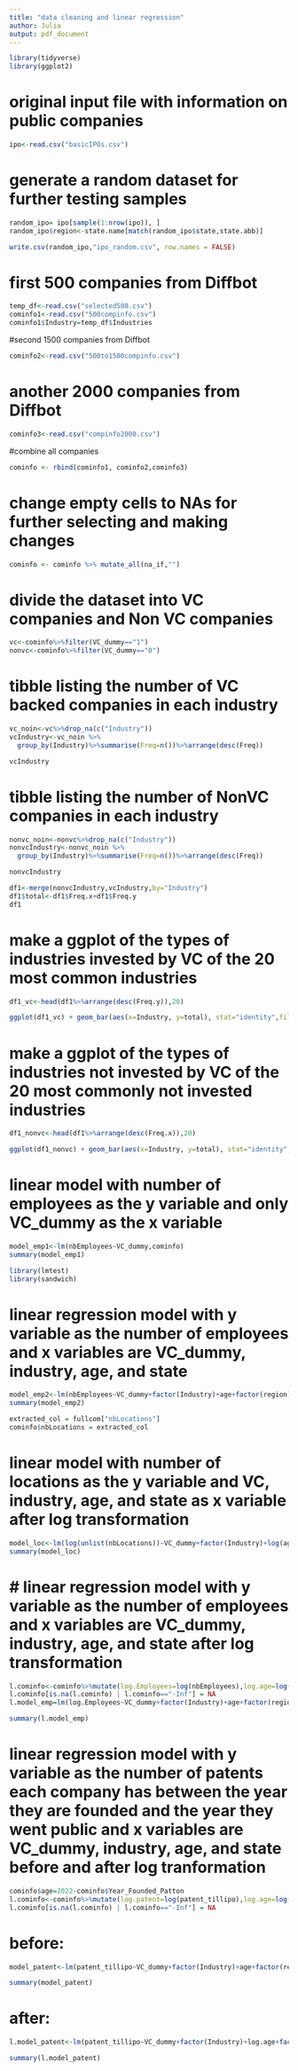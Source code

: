 ```yaml
---
title: "data cleaning and linear regression"
author: Julia
output: pdf_document
---
```


```r
library(tidyverse)
library(ggplot2)
```

# original input file with information on public companies
```r
ipo<-read.csv("basicIPOs.csv")
```

# generate a random dataset for further testing samples
```r
random_ipo= ipo[sample(1:nrow(ipo)), ]
random_ipo$region<-state.name[match(random_ipo$state,state.abb)]
```
```r
write.csv(random_ipo,"ipo_random.csv", row.names = FALSE)
```


# first 500 companies from Diffbot
```r
temp_df<-read.csv("selected500.csv")
cominfo1<-read.csv("500compinfo.csv")
cominfo1$Industry=temp_df$Industries
```

#second 1500 companies from Diffbot
```r
cominfo2<-read.csv("500to1500compinfo.csv")
```

# another 2000 companies from Diffbot
```r
cominfo3<-read.csv("compinfo2000.csv")
```

#combine all companies
```r
cominfo <- rbind(cominfo1, cominfo2,cominfo3)
```

# change empty cells to NAs for further selecting and making changes
```r
cominfo <- cominfo %>% mutate_all(na_if,"")
```


# divide the dataset into VC companies and Non VC companies
```r
vc<-cominfo%>%filter(VC_dummy=="1")
nonvc<-cominfo%>%filter(VC_dummy=="0")
```

# tibble listing the number of VC backed companies in each industry  
```r
vc_noin<-vc%>%drop_na(c("Industry"))
vcIndustry<-vc_noin %>%
  group_by(Industry)%>%summarise(Freq=n())%>%arrange(desc(Freq))
```

```r
vcIndustry
```

# tibble listing the number of NonVC companies in each industry
```r
nonvc_noin<-nonvc%>%drop_na(c("Industry"))
nonvcIndustry<-nonvc_noin %>%
  group_by(Industry)%>%summarise(Freq=n())%>%arrange(desc(Freq))
```
```r
nonvcIndustry
```

```r
df1<-merge(nonvcIndustry,vcIndustry,by="Industry")
df1$total<-df1$Freq.x+df1$Freq.y
df1
```

# make a ggplot of the types of industries invested by VC of the 20 most common industries
```r
df1_vc<-head(df1%>%arrange(desc(Freq.y)),20)
```

```r
ggplot(df1_vc) + geom_bar(aes(x=Industry, y=total), stat="identity",fill="pink") +  geom_bar(aes(x=Industry   , y=Freq.y, fill = "VC"), stat="identity",fill="blue")+ coord_flip() 
```
# make a ggplot of the types of industries not invested by VC of the 20 most commonly not invested industries
```r
df1_nonvc<-head(df1%>%arrange(desc(Freq.x)),20)
```
```r
ggplot(df1_nonvc) + geom_bar(aes(x=Industry, y=total), stat="identity",fill="pink") +  geom_bar(aes(x=Industry , y=Freq.x, fill = "NONVC"), stat="identity",fill="orange")+ coord_flip() 
```


# linear model with number of employees as the y variable and only VC_dummy as the x variable 
```r
model_emp1<-lm(nbEmployees~VC_dummy,cominfo)
summary(model_emp1)
```


```r
library(lmtest)
library(sandwich)
```

# linear regression model with y variable as the number of employees and x variables are VC_dummy, industry, age, and state

```r
model_emp2<-lm(nbEmployees~VC_dummy+factor(Industry)+age+factor(region),cominfo)
summary(model_emp2)
```



```r
extracted_col = fullcom["nbLocations"]
cominfo$nbLocations = extracted_col
```

# linear model with number of locations as the y variable and VC, industry, age, and state as x variable after log transformation
```r
model_loc<-lm(log(unlist(nbLocations))~VC_dummy+factor(Industry)+log(age)+factor(region),cominfo)
summary(model_loc)
```


# # linear regression model with y variable as the number of employees and x variables are VC_dummy, industry, age, and state after log transformation
```r
l.cominfo<-cominfo%>%mutate(log.Employees=log(nbEmployees),log.age=log(age))%>%dplyr::select(log.Employees,VC_dummy,Industry,log.age,age,region)
l.cominfo[is.na(l.cominfo) | l.cominfo=="-Inf"] = NA
l.model_emp=lm(log.Employees~VC_dummy+factor(Industry)+age+factor(region),l.cominfo)
```

```r
summary(l.model_emp)
```

# linear regression model with y variable as the number of patents each company has between the year they are founded and the year they went public and x variables are VC_dummy, industry, age, and state before and after log tranformation
```r
cominfo$age=2022-cominfo$Year_Founded_Patton
l.cominfo<-cominfo%>%mutate(log.patent=log(patent_tillipo),log.age=log(age))%>%dplyr::select(patent_tillipo,log.patent,VC_dummy,Industry,log.age,age,region)
l.cominfo[is.na(l.cominfo) | l.cominfo=="-Inf"] = NA
```

# before:
```r
model_patent<-lm(patent_tillipo~VC_dummy+factor(Industry)+age+factor(region),cominfo)
```

```r
summary(model_patent)
```

# after:
```r
l.model_patent<-lm(patent_tillipo~VC_dummy+factor(Industry)+log.age+factor(region),l.cominfo)
```

```r
summary(l.model_patent)
```

